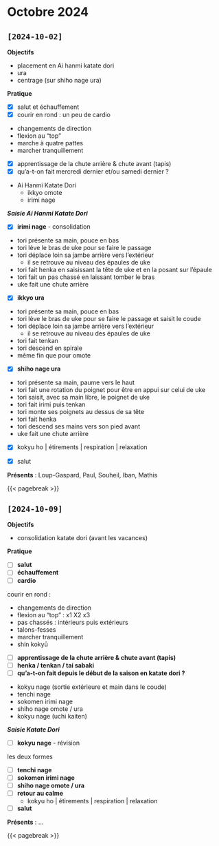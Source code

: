 # Octobre 2024 {.unnumbered}

## `[2024-10-02]`

**Objectifs**

- placement en Ai hanmi katate dori
- ura
- centrage (sur shiho nage ura)

**Pratique**

- [x] salut et échauffement
- [x] courir en rond : un peu de cardio

::: {.callout-tip title="cardio" collapse="true"}
- changements de direction
- flexion au "top"
- marche à quatre pattes
- marcher tranquillement
:::

- [x] apprentissage de la chute arrière & chute avant (tapis)
- [x] qu'a-t-on fait mercredi dernier et/ou samedi dernier ?

::: {.callout-tip title="rappel" collapse="true"}
- Ai Hanmi Katate Dori
  - ikkyo omote
  - irimi nage
:::

_**Saisie Ai Hanmi Katate Dori**_

- [x] **irimi nage** - consolidation

::: {.callout-tip title="consignes" collapse="true"}
- tori présente sa main, pouce en bas
- tori lève le bras de uke pour se faire le passage
- tori déplace loin sa jambe arrière vers l'extérieur
  - il se retrouve au niveau des épaules de uke
- tori fait henka en saisissant la tête de uke et en la posant sur l'épaule
- tori fait un pas chassé en laissant tomber le bras
- uke fait une chute arrière
:::

- [x] **ikkyo ura**

::: {.callout-tip title="consignes" collapse="true"}
- tori présente sa main, pouce en bas
- tori lève le bras de uke pour se faire le passage et saisit le coude
- tori déplace loin sa jambe arrière vers l'extérieur
  - il se retrouve au niveau des épaules de uke
- tori fait tenkan
- tori descend en spirale 
- même fin que pour omote
:::

- [x] **shiho nage ura**

::: {.callout-tip title="consignes" collapse="true"}
- tori présente sa main, paume vers le haut
- tori fait une rotation du poignet pour être en appui sur celui de uke
- tori saisit, avec sa main libre, le poignet de uke
- tori fait irimi puis tenkan
- tori monte ses poignets au dessus de sa tête
- tori fait henka
- tori descend ses mains vers son pied avant
- uke fait une chute arrière
:::

- [x] kokyu ho | étirements | respiration | relaxation

- [x] salut

**Présents** : Loup-Gaspard, Paul, Souheil, Iban, Mathis

{{< pagebreak >}}

## `[2024-10-09]`

**Objectifs**

- consolidation katate dori (avant les vacances)

**Pratique**

- [ ] **salut**
- [ ] **échauffement**
- [ ] **cardio**

::: {.callout-tip title="consignes" collapse="true"}
courir en rond : 

- changements de direction
- flexion au "top" : x1 X2 x3
- pas chassés : intérieurs puis extérieurs
- talons-fesses
- marcher tranquillement
- shin kokyū
:::

- [ ] **apprentissage de la chute arrière & chute avant (tapis)**
- [ ] **henka / tenkan / tai sabaki**
- [ ] **qu'a-t-on fait depuis le début de la saison en katate dori ?**

::: {.callout-tip title="rappel" collapse="true"}
- kokyu nage (sortie extérieure et main dans le coude)
- tenchi nage
- sokomen irimi nage
- shiho nage omote / ura
- kokyu nage (uchi kaiten)
:::

_**Saisie Katate Dori**_

- [ ] **kokyu nage** - révision

::: {.callout-tip title="consignes" collapse="true"}
les deux formes
:::

- [ ] **tenchi nage**
- [ ] **sokomen irimi nage**
- [ ] **shiho nage omote / ura**
- [ ] **retour au calme**
  - kokyu ho | étirements | respiration | relaxation
- [ ] **salut**

**Présents** : ...

{{< pagebreak >}}
